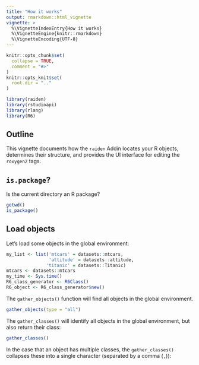 ```yaml
---
title: "How it works"
output: rmarkdown::html_vignette
vignette: >
  %\VignetteIndexEntry{How it works}
  %\VignetteEngine{knitr::rmarkdown}
  %\VignetteEncoding{UTF-8}
---
```


```r
knitr::opts_chunk$set(
  collapse = TRUE,
  comment = "#>"
)
knitr::opts_knit$set(
  root.dir = ".."
)
```

```r
library(raiden)
library(rstudioapi)
library(rlang)
library(R6)
```

## Outline

This vignette documents how the `raiden` Addin locates your R objects, determines their structure, and provides the UI interface for editing the `roxygen2` tags.

## `is.package`?

Is the current directory an R package? 

```r
getwd()
is_package()
```

## Load objects 

Let's load some objects in the global environment:

```r
my_list <- list('mtcars' = datasets::mtcars,
                'attitude' = datasets::attitude,
               'titanic' = datasets::Titanic)
mtcars <- datasets::mtcars
my_time <- Sys.time()
R6_class_generator <- R6Class()
R6_object <- R6_class_generator$new()
```


The `gather_objects()` function will find all objects in the global environment. 

```r
gather_objects(type = "all")
```

The `gather_classes()` will identify all objects in the global environment, but also return their class: 

```r
gather_classes()
```

In the case that an object has multiple classes, the `gather_classes()` collapses these into a single character (separated by a comma (`,`)):

